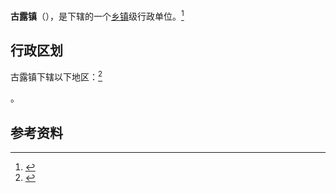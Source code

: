 {{中国乡级行政区|54/24/21/102/000}}

'''古露镇'''（{{bo|z=ཀོ་ལུང་}}），是{{PRC admin/fullname|54/24/21/102/000|3}}下辖的一个[[乡镇|乡镇]]级行政单位。<ref>{{PRC admin/ref sgc|{{PRC admin/parent|54/24/21/102/000}}}}</ref>

== 行政区划 ==

古露镇下辖以下地区：<ref>{{PRC admin/ref sgc|54/24/21/102/000}}</ref>

{{PRC admin/children|54/24/21/102/000}}。

== 参考资料 ==

{{reflist}}

{{行政区划小作品}}
{{PRC admin/navcat|54/24/21/102/000}}